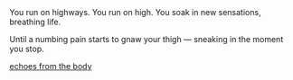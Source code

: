 
<Fragment thesis="i oscillate between life and grief" createdAt="04/10/2025 8:40 PM">
You run on highways. You run on high.
You soak in new sensations, breathing life.

Until a numbing pain starts to gnaw your thigh —
sneaking in the moment you stop.

<Footnotes><a target='_blank' href='https://medium.com/@dhannn/i-still-mourn-the-life-we-couldve-lived-21345a96615d'>echoes from the body</a></Footnotes>
</Fragment>

